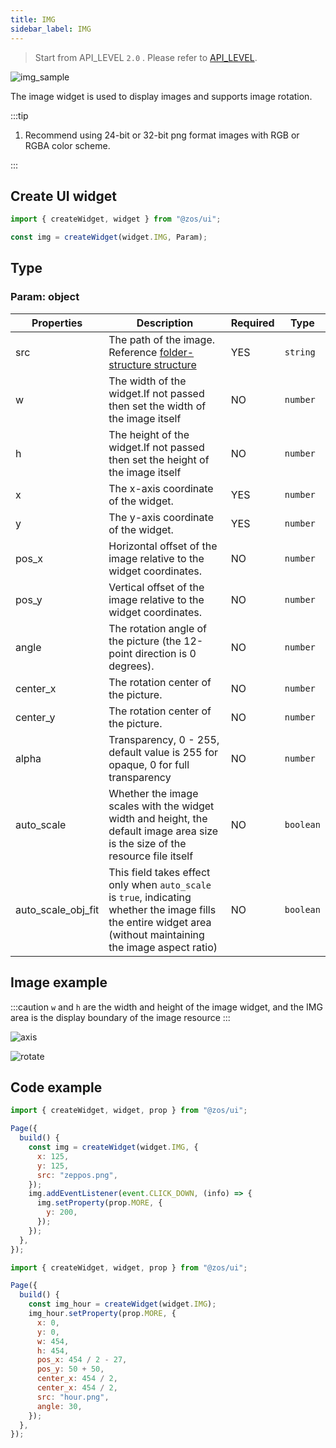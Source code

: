 ```yaml
---
title: IMG
sidebar_label: IMG
---
```


> Start from API_LEVEL `2.0` . Please refer to [API_LEVEL](../../../../../guides/framework/device/compatibility.md).

![img_sample](/img/api/img_sample.jpg)

The image widget is used to display images and supports image rotation.

:::tip

1. Recommend using 24-bit or 32-bit png format images with RGB or RGBA color scheme.

:::

## Create UI widget

```js
import { createWidget, widget } from "@zos/ui";

const img = createWidget(widget.IMG, Param);
```

## Type

### Param: object

| Properties         | Description                                                                                                                                                      | Required | Type      |
| ------------------ | ---------------------------------------------------------------------------------------------------------------------------------------------------------------- | -------- | --------- |
| src                | The path of the image. Reference [folder-structure structure](../../../../../guides/architecture/folder-structure.mdx)                                           | YES      | `string`  |
| w                  | The width of the widget.If not passed then set the width of the image itself                                                                                     | NO       | `number`  |
| h                  | The height of the widget.If not passed then set the height of the image itself                                                                                   | NO       | `number`  |
| x                  | The x-axis coordinate of the widget.                                                                                                                             | YES      | `number`  |
| y                  | The y-axis coordinate of the widget.                                                                                                                             | YES      | `number`  |
| pos_x              | Horizontal offset of the image relative to the widget coordinates.                                                                                               | NO       | `number`  |
| pos_y              | Vertical offset of the image relative to the widget coordinates.                                                                                                 | NO       | `number`  |
| angle              | The rotation angle of the picture (the 12-point direction is 0 degrees).                                                                                         | NO       | `number`  |
| center_x           | The rotation center of the picture.                                                                                                                              | NO       | `number`  |
| center_y           | The rotation center of the picture.                                                                                                                              | NO       | `number`  |
| alpha              | Transparency, 0 - 255, default value is 255 for opaque, 0 for full transparency                                                                                  | NO       | `number`  |
| auto_scale         | Whether the image scales with the widget width and height, the default image area size is the size of the resource file itself                                   | NO       | `boolean` |
| auto_scale_obj_fit | This field takes effect only when `auto_scale` is `true`, indicating whether the image fills the entire widget area (without maintaining the image aspect ratio) | NO       | `boolean` |

## Image example

:::caution
`w` and `h` are the width and height of the image widget, and the IMG area is the display boundary of the image resource
:::

![axis](/img/api/img_pos.jpg)

![rotate](/img/api/img_angle.jpg)

## Code example

```js
import { createWidget, widget, prop } from "@zos/ui";

Page({
  build() {
    const img = createWidget(widget.IMG, {
      x: 125,
      y: 125,
      src: "zeppos.png",
    });
    img.addEventListener(event.CLICK_DOWN, (info) => {
      img.setProperty(prop.MORE, {
        y: 200,
      });
    });
  },
});
```

```js
import { createWidget, widget, prop } from "@zos/ui";

Page({
  build() {
    const img_hour = createWidget(widget.IMG);
    img_hour.setProperty(prop.MORE, {
      x: 0,
      y: 0,
      w: 454,
      h: 454,
      pos_x: 454 / 2 - 27,
      pos_y: 50 + 50,
      center_x: 454 / 2,
      center_x: 454 / 2,
      src: "hour.png",
      angle: 30,
    });
  },
});
```
